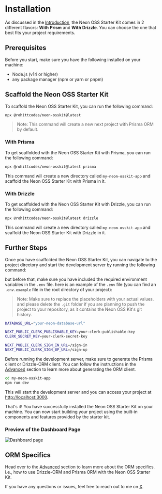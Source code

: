 # Installation

As discussed in the [Introduction](/), the Neon OSS Starter Kit comes in 2 different flavors: **With Prism** and **With Drizzle**. You can choose the one that best fits your project requirements.

## Prerequisites

Before you start, make sure you have the following installed on your machine:

- Node.js (v14 or higher)
- any package manager (npm or yarn or pnpm)

## Scaffold the Neon OSS Starter Kit

To scaffold the Neon OSS Starter Kit, you can run the following command:

```bash
npx @rohittcodes/neon-osskit@latest
```

> Note: This command will create a new next project with Prisma ORM by default.

### With Prisma

To get scaffolded with the Neon OSS Starter Kit with Prisma, you can run the following command:

```bash
npx @rohittcodes/neon-osskit@latest prisma
```

This command will create a new directory called `my-neon-osskit-app` and scaffold the Neon OSS Starter Kit with Prisma in it.

### With Drizzle

To get scaffolded with the Neon OSS Starter Kit with Drizzle, you can run the following command:

```bash
npx @rohittcodes/neon-osskit@latest drizzle
```

This command will create a new directory called `my-neon-osskit-app` and scaffold the Neon OSS Starter Kit with Drizzle in it.

## Further Steps

Once you have scaffolded the Neon OSS Starter Kit, you can navigate to the project directory and start the development server by running the following command:

but before that, make sure you have included the required environment variables in the `.env` file. here is an example of the `.env` file (you can find an `.env.example` file in the root directory of your project):

> Note: Make sure to replace the placeholders with your actual values. and please delete the `.git` folder if you are planning to push the project to your repository, as it contains the Neon OSS Kit's git history.

```bash
DATABASE_URL="your-neon-database-url"

NEXT_PUBLIC_CLERK_PUBLISHABLE_KEY=your-clerk-publishable-key
CLERK_SECRET_KEY=your-clerk-secret-key

NEXT_PUBLIC_CLERK_SIGN_IN_URL=/sign-in
NEXT_PUBLIC_CLERK_SIGN_UP_URL=/sign-up
```

Before running the development server, make sure to generate the Prisma client or Drizzle-ORM client. You can follow the instructions in the [Advanced](/advanced) section to learn more about generating the ORM client.

```bash
cd my-neon-osskit-app
npm run dev
```

This will start the development server and you can access your project at [http://localhost:3000](http://localhost:3000).

That's it! You have successfully installed the Neon OSS Starter Kit on your machine. You can now start building your project using the built-in components and features provided by the starter kit.

### Preview of the Dashboard Page
![Dashboard page](https://dev-to-uploads.s3.amazonaws.com/uploads/articles/2ymq4yefzd9i6714h7xl.png)

## ORM Specifics

Head over to the [Advanced](/advanced) section to learn more about the ORM specifics. i.e., how to use Drizzle-ORM and Prisma ORM with the Neon OSS Starter Kit.

If you have any questions or issues, feel free to reach out to me on [X](https://x.com/rohittcodes).